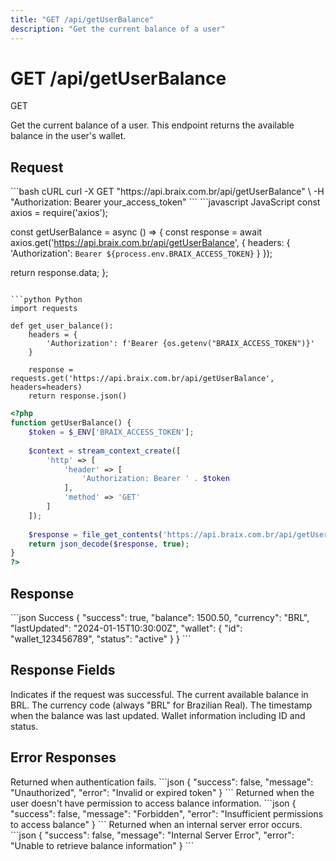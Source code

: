 ```yaml
---
title: "GET /api/getUserBalance"
description: "Get the current balance of a user"
---
```


# GET /api/getUserBalance

<Badge variant="info">GET</Badge>

Get the current balance of a user. This endpoint returns the available balance in the user's wallet.

## Request

<RequestExample>
```bash cURL
curl -X GET "https://api.braix.com.br/api/getUserBalance" \
  -H "Authorization: Bearer your_access_token"
```
</RequestExample>

<CodeGroup>
```javascript JavaScript
const axios = require('axios');

const getUserBalance = async () => {
  const response = await axios.get('https://api.braix.com.br/api/getUserBalance', {
    headers: {
      'Authorization': `Bearer ${process.env.BRAIX_ACCESS_TOKEN}`
    }
  });
  
  return response.data;
};
```

```python Python
import requests

def get_user_balance():
    headers = {
        'Authorization': f'Bearer {os.getenv("BRAIX_ACCESS_TOKEN")}'
    }
    
    response = requests.get('https://api.braix.com.br/api/getUserBalance', headers=headers)
    return response.json()
```

```php PHP
<?php
function getUserBalance() {
    $token = $_ENV['BRAIX_ACCESS_TOKEN'];
    
    $context = stream_context_create([
        'http' => [
            'header' => [
                'Authorization: Bearer ' . $token
            ],
            'method' => 'GET'
        ]
    ]);
    
    $response = file_get_contents('https://api.braix.com.br/api/getUserBalance', false, $context);
    return json_decode($response, true);
}
?>
```
</CodeGroup>

## Response

<ResponseExample>
```json Success
{
  "success": true,
  "balance": 1500.50,
  "currency": "BRL",
  "lastUpdated": "2024-01-15T10:30:00Z",
  "wallet": {
    "id": "wallet_123456789",
    "status": "active"
  }
}
```
</ResponseExample>

## Response Fields

<ResponseField name="success" type="boolean">
  Indicates if the request was successful.
</ResponseField>

<ResponseField name="balance" type="number">
  The current available balance in BRL.
</ResponseField>

<ResponseField name="currency" type="string">
  The currency code (always "BRL" for Brazilian Real).
</ResponseField>

<ResponseField name="lastUpdated" type="string">
  The timestamp when the balance was last updated.
</ResponseField>

<ResponseField name="wallet" type="object">
  Wallet information including ID and status.
</ResponseField>

## Error Responses

<ResponseField name="401 Unauthorized" type="object">
  Returned when authentication fails.

  <Expandable title="Error Response">
    ```json
    {
      "success": false,
      "message": "Unauthorized",
      "error": "Invalid or expired token"
    }
    ```
  </Expandable>
</ResponseField>

<ResponseField name="403 Forbidden" type="object">
  Returned when the user doesn't have permission to access balance information.

  <Expandable title="Error Response">
    ```json
    {
      "success": false,
      "message": "Forbidden",
      "error": "Insufficient permissions to access balance"
    }
    ```
  </Expandable>
</ResponseField>

<ResponseField name="500 Internal Server Error" type="object">
  Returned when an internal server error occurs.

  <Expandable title="Error Response">
    ```json
    {
      "success": false,
      "message": "Internal Server Error",
      "error": "Unable to retrieve balance information"
    }
    ```
  </Expandable>
</ResponseField>
